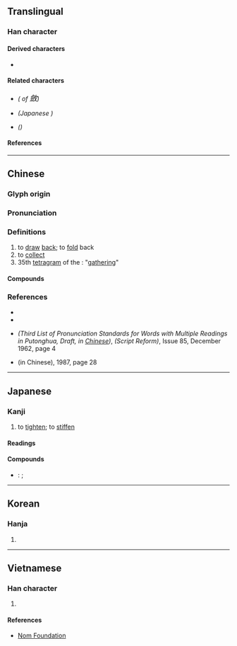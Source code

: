 {{also|歛|㪘|敛|𝌨}}
{{character info/new}}
==Translingual==
{{Han simplified forms|斂|㪘|敛|ex=y}}

===Han character===
{{Han char|rn=66|rad=攴|as=13|sn=17|four=88840|canj=OOOK|ids=⿰僉攵}}

====Derived characters====
* {{l|mul|[[瀲]]([[𭲠]]/[[潋]]), [[𫾛]], [[𣟺]], [[𤒦]]([[𬋃]]), [[𢋻]], [[蘞]]([[蔹]]), [[籢]], [[𢅸]], [[𭟠]], [[𤒥]]}}

====Related characters====
* {{l|mul|[[歛]]}} ''({{w|Variant Chinese characters|Variant}} {{w|Traditional Chinese characters|traditional form}} of <big>斂</big>)''
* {{l|mul|[[㪘]]}} ''(Japanese {{w|extended shinjitai}})''
* {{l|mul|[[敛]]}} ''({{w|Simplified Chinese}})''

====References====
{{Han ref|kx=0476.020|dkj=13407|dj=0830.330|hdz=21478.070|uh=6582}}

----

==Chinese==
{{zh-forms|t2=歛|s=敛}}

===Glyph origin===
{{Han etym}}

===Pronunciation===
{{zh-pron
|m=斂
|m-s=nian4
|c=lim5,lim6
|c-t=liam4
|g=lien5
|h=pfs=liam
|j=lie2
|mb=līng
|md=liēng/liêng
|mn=liám
|mn-t=niam2/liêm2
|mn-t_note=niam2 - Shantou; liêm2 - Chaozhou
|w=3li
|x=lienn4/lienn5
|x_note=lienn4 - literary; lienn5 - vernacular
|mc=y
|oc=y
|cat=v,n
}}

===Definitions===
{{zh-hanzi}}

# to [[draw]] [[back]]; to [[fold]] back
# to [[collect]]
# 35th [[tetragram]] of the {{w|Taixuanjing}}: "[[gathering]]" {{zh-also|𝌨}}

====Compounds====
{{zh-der|五斂子|內斂|大斂|小斂|屏氣斂息|征斂|急征重斂|把斂|收斂|收斂劑|整衣斂容|斂兵|斂容|斂影逃形|斂怨|斂怨求媚|斂戢|斂手|斂手待斃|斂步|斂笑而泣|斂縮|斂聲屏氣|斂著|斂藏|斂衣|斂衽|斂衽正容|斂財|斂足|斂跡|斂躬|斂避|斂錢|斂飭|斂首低眉|斂黛|暴斂|暴斂橫徵|橫征暴斂|橫科暴斂|橫賦暴斂|珍藏密斂|省刑薄斂|科斂|繁刑重斂|聚斂|藏鋒斂鍔|裒斂|賤斂貴出|賤斂貴發|賦斂|銷聲斂跡|鋒芒內斂|頭會箕斂|鳩斂}}

===References===
* {{R:twedu|A01741}}
* {{R:yue:Hanzi}}
* {{lang|zh|普通話异讀詞审音表初稿(第三編)}} ''(Third List of Pronunciation Standards for Words with Multiple Readings in Putonghua, Draft, in [[Chinese]])'', {{lang|zh|文字改革}} ''(Script Reform)'', Issue 85, December 1962, page 4
* {{lang|zh|普通话异读词审音表}} (in Chinese), 1987, page 28

----

==Japanese==
{{ja-kanji forms|㪘|斂}}

===Kanji===
{{ja-kanji|grade=|rs=攴13|shin=㪘}}

# to [[tighten]]; to [[stiffen]]

====Readings====
{{ja-readings
|goon=れん<れむ
|kanon=れん<れむ
|kun=おさ-める}}

====Compounds====
* {{ja-r|斂葬|れんそう}}: {{l|en|interment}}; {{l|en|burial}}

----

==Korean==

===Hanja===
{{ko-hanja|hangeul=[[렴]]>[[염]]|eumhun=|rv=ryeom>yeom|mr=ryŏm>yŏm|y=lyem>yem}}

# {{defn|lang=ko|sort=攴13}}

----

==Vietnamese==

===Han character===
{{vi-hantu|rs=攴13|[[kiếm]], [[liễm]], [[liệm]]}}

# {{defn|lang=vi|sort=攴13}}

====References====
* [http://nomfoundation.org/common/nom_details.php?codepoint=6582 Nom Foundation]